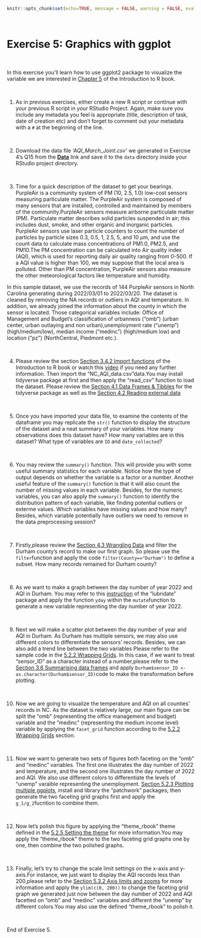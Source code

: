

```r
knitr::opts_chunk$set(echo=TRUE, message = FALSE, warning = FALSE, eval = FALSE, cache = FALSE)
```
\  

# Exercise 5: Graphics with ggplot {.unlisted .unnumbered}

\  

In this exercise you'll learn how to use ggplot2 package to visualize the variable we are interested in [Chapter 5](https://nkaza.github.io/intro2Rbook/graphics_r.html) of the Introduction to R book.

\  

1. As in previous exercises, either create a new R script or continue with your previous R script in your RStudio Project. Again, make sure you include any metadata you feel is appropriate (title, description of task, date of creation etc) and  don't forget to comment out your metadata with a `#` at the beginning of the line. 

\  

2. Download the data file *‘AQI_March_Joint.csv’*  we generated in Exercise 4's Q15 from the **[<i class="fa fa-download"></i> Data](https://github.com/nkaza/intro2Rbook/tree/master/data)** link and save it to the `data` directory inside your RStudio project directory.

\

3. Time for a quick description of the dataset to get your bearings. PurpleAir is a community system of PM (10, 2.5, 1.0) low-cost sensors measuring particulate matter. The PurpleAir system is composed of many sensors that are installed, controlled and maintained by members of the community.PurpleAir sensors measure airborne particulate matter (PM). Particulate matter describes solid particles suspended in air; this includes dust, smoke, and other organic and inorganic particles. PurpleAir sensors use laser particle counters to count the number of particles by particle sizes 0.3, 0.5, 1, 2.5, 5, and 10 $\mu$m, and use the count data to calculate mass concentrations of PM1.0, PM2.5, and PM10.The PM concentration can be calculated into Air quality index (AQI), which is used for reporting daily air quality ranging from 0-500. If a  AQI value is higher than 100, we may suppose that the local area is polluted. Other than PM concentration, PurpleAir sensors also measure the other meteorological factors like temperature and humidity.

In this sample dataset, we use the records of 144 PurpleAir sensors in North Carolina generating during 2022/03/01 to 2022/03/20. The dataset is cleaned by removing the NA records or outliers in AQI and temperature. In addition, we already joined the information about the county in which the sensor is located. Those categorical variables include: Office of Management and Budget's classification of urbanness ("omb") (urban center, urban outlaying and non urban),unemployment rate ("unemp") (high/medium/low), median income ("medinc") (high/medium low) and location ("pz") (NorthCentral, Piedmont etc.).    

\  

4. Please review the section [Section 3.4.2 Import functions](https://nkaza.github.io/intro2Rbook/importing-data.html#import_fnc) of the Introduction to R book or watch this [video](https://alexd106.github.io/intro2R/howto.html#import-vid) if you need any further information. Then import the "NC_AQI_data.csv"data.You may install tidyverse package at first and then apply the "read_csv" function to load the dataset. Please review the [Section 4.1 Data Frames & Tibbles](https://nkaza.github.io/intro2Rbook/data-frames-tibbles.html) for the tidyverse package as well as the [Section 4.2 Reading external data](https://nkaza.github.io/intro2Rbook/reading-external-data.html)

\ 

5. Once you have imported your data file, to examine the contents of the dataframe you may replicate the `str()` function to display the structure of the dataset and a neat summary of your variables. How many observations does this dataset have? How many variables are in this dataset? What type of variables are `ID` and `date_collected`?

\ 


6. You may review the `summary()` function. This will provide you with some useful summary statistics for each variable. Notice how the type of output depends on whether the variable is a factor or a number. Another useful feature of the `summary()` function is that it will also count the number of missing values in each variable. Besides, for the numeric variables, you can also apply the `summary()` function to identify the distribution pattern of each variable, like finding potential outliers or exterme values. Which variables have missing values and how many? Besides, which variable potentially have outliers we need to remove in the data preprocessing session?   

\  

7. Firstly,please review the [Section 4.3 Wrangling Data](https://nkaza.github.io/intro2Rbook/wrangling-data.html) and filter the Durham county's record to make our first graph. So please use the `filter`function and apply the code `filter(County=="Durham")` to define a subset. How many records remained for Durham county?

\  

8. As we want to make a graph between the day number of year 2022 and AQI in Durham.  You may refer to this [instruction](https://lubridate.tidyverse.org/) of the "lubridate" package and apply the function `yday` within the `mutate`function to generate a new variable representing the day number of year 2022.

\

9. Next we will make a scatter plot between the day number of year and AQI in Durham. As Durham has multiple sensors, we may also use different colors to differentiate the sensors' records. Besides, we can also add a trend line between the two variables Please refer to the sample code in the [5.2.2 Wrapping Grids](https://nkaza.github.io/intro2Rbook/the-start-of-the-end.html#wrapping-grids). In this case, if we want to treat "sensor_ID" as a character instead of a number,please refer to the [Section 3.6 Summarising data frames](https://nkaza.github.io/intro2Rbook/summarising-data-frames.html#summarising-data-frames) and apply `Durham$sensor_ID <- as.character(Durham$sensor_ID)`code to make the transformation before plotting. 

\  

10. Now we are going to visualize the temperature and AQI on all counties' records in NC. As the dataset is relatively large, our main figure can be split the "omb" (representing the office management and budget) variable and the "medinc" (representing the medium income level) variable by applying the `facet_grid` function according to the [5.2.2 Wrapping Grids](https://nkaza.github.io/intro2Rbook/the-start-of-the-end.html#wrapping-grids) section. 

\  


11. Now we want to generate two sets of figures both faceting on the "omb" and "medinc" variables. The first one illustrates the day number of 2022 and temperature, and the second one illustrates the day number of 2022 and AQI. We also use different colors to differentiate the levels of "unemp" varaible representing the unemployment. [Section 5.2.3 Plotting multiple ggplots](https://nkaza.github.io/intro2Rbook/the-start-of-the-end.html#plotting-multiple-ggplots), install and library the "patchwork" packages; then generate the two faceting grid graphs first and apply the `g_1/g_2`fucntion to combine them. 

\ 

12. Now let's polish this figure by applying the "theme_rbook" theme defined in the  [5.2.5 Setting the theme](https://nkaza.github.io/intro2Rbook/the-start-of-the-end.html#setting-the-theme) for more information.You may apply the "theme_rbook" theme to the two faceting grid graphs one by one, then combine the two polished graphs. 

\ 


13. Finally, let's try to change the scale limit settings on the x-axis and y-axis.For instance, we just want to display the AQI records less than 200,please refer to the [Section 5.3.2 Axis limits and zooms](https://nkaza.github.io/intro2Rbook/tips.html#axis-limits-and-zooms) for more information and apply the `ylim(c(0, 200))` to change the faceting grid graph we generated just now between the day number of 2022 and AQI facetted on "omb" and "medinc" variables and different the "unemp" by different colors.You may also use the defined "theme_rbook" to polish it. 

\ 


End of Exercise 5.
